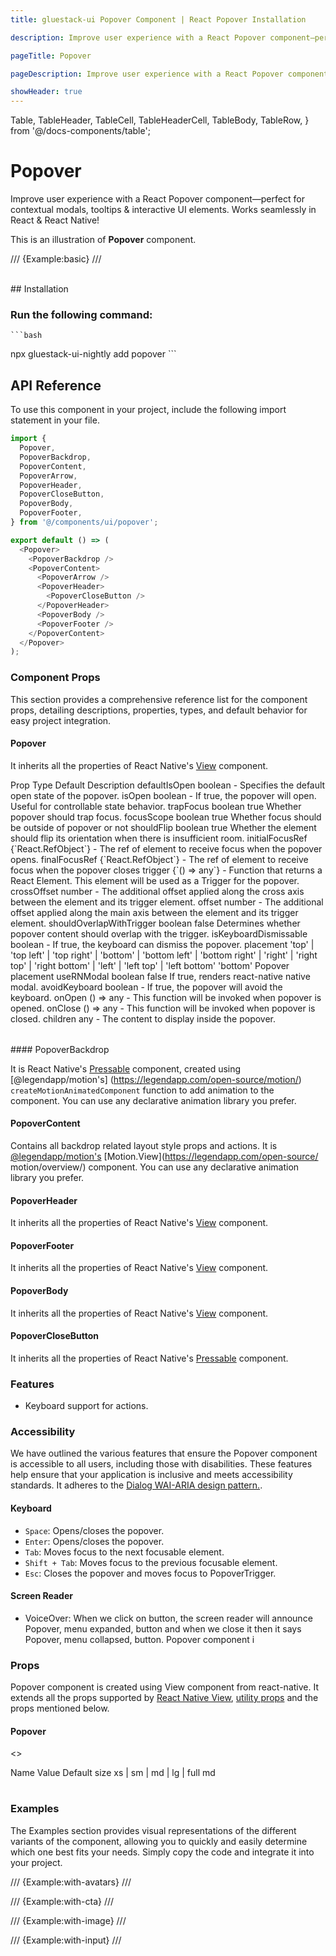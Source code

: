 ```yaml
---
title: gluestack-ui Popover Component | React Popover Installation

description: Improve user experience with a React Popover component—perfect for contextual modals, tooltips & interactive UI elements. Works seamlessly in React & React Native!

pageTitle: Popover

pageDescription: Improve user experience with a React Popover component—perfect for contextual modals, tooltips & interactive UI elements. Works seamlessly in React & React Native!

showHeader: true
---
```


  Table,
  TableHeader,
  TableCell,
  TableHeaderCell,
  TableBody,
  TableRow,
} from '@/docs-components/table';

# Popover

Improve user experience with a React Popover component—perfect for contextual modals, tooltips & interactive UI elements. Works seamlessly in React & React Native!

This is an illustration of **Popover** component.

/// {Example:basic} ///

<br />
## Installation

### Run the following command:
    ```bash
   npx gluestack-ui-nightly add popover
    ```
<ManualInstallationNote />

## API Reference

To use this component in your project, include the following import statement in your file.

```ts
import {
  Popover,
  PopoverBackdrop,
  PopoverContent,
  PopoverArrow,
  PopoverHeader,
  PopoverCloseButton,
  PopoverBody,
  PopoverFooter,
} from '@/components/ui/popover';
```

```ts
export default () => (
  <Popover>
    <PopoverBackdrop />
    <PopoverContent>
      <PopoverArrow />
      <PopoverHeader>
        <PopoverCloseButton />
      </PopoverHeader>
      <PopoverBody />
      <PopoverFooter />
    </PopoverContent>
  </Popover>
);
```

### Component Props

This section provides a comprehensive reference list for the component props, detailing descriptions, properties, types, and default behavior for easy project integration.

#### Popover

It inherits all the properties of React Native's [View](https://reactnative.dev/docs/view) component.

<Table>
  <TableHeader>
    <TableRow>
      <TableHeaderCell>Prop</TableHeaderCell>
      <TableHeaderCell>Type</TableHeaderCell>
      <TableHeaderCell>Default</TableHeaderCell>
      <TableHeaderCell>Description</TableHeaderCell>
    </TableRow>
  </TableHeader>
  <TableBody>
    <TableRow>
      <TableCell>
        <InlineCode>defaultIsOpen</InlineCode>
      </TableCell>
      <TableCell>boolean</TableCell>
      <TableCell>-</TableCell>
      <TableCell>Specifies the default open state of the popover.</TableCell>
    </TableRow>
    <TableRow>
      <TableCell>
        <InlineCode>isOpen</InlineCode>
      </TableCell>
      <TableCell>boolean</TableCell>
      <TableCell>-</TableCell>
      <TableCell>
        If true, the popover will open. Useful for controllable state behavior.
      </TableCell>
    </TableRow>
    <TableRow>
      <TableCell>
        <InlineCode>trapFocus</InlineCode>
      </TableCell>
      <TableCell>boolean</TableCell>
      <TableCell>true</TableCell>
      <TableCell>Whether popover should trap focus.</TableCell>
    </TableRow>
    <TableRow>
      <TableCell>
        <InlineCode>focusScope</InlineCode>
      </TableCell>
      <TableCell>boolean</TableCell>
      <TableCell>true</TableCell>
      <TableCell>Whether focus should be outside of popover or not</TableCell>
    </TableRow>
    <TableRow>
      <TableCell>
        <InlineCode>shouldFlip</InlineCode>
      </TableCell>
      <TableCell>boolean</TableCell>
      <TableCell>true</TableCell>
      <TableCell>
        Whether the element should flip its orientation when there is
        insufficient room.
      </TableCell>
    </TableRow>
    <TableRow>
      <TableCell>
        <InlineCode>initialFocusRef</InlineCode>
      </TableCell>
      <TableCell>{`React.RefObject<any>`}</TableCell>
      <TableCell>-</TableCell>
      <TableCell>
        The ref of element to receive focus when the popover opens.
      </TableCell>
    </TableRow>
    <TableRow>
      <TableCell>
        <InlineCode>finalFocusRef</InlineCode>
      </TableCell>
      <TableCell>{`React.RefObject<any>`}</TableCell>
      <TableCell>-</TableCell>
      <TableCell>
        The ref of element to receive focus when the popover closes
      </TableCell>
    </TableRow>
    <TableRow>
      <TableCell>
        <InlineCode>trigger</InlineCode>
      </TableCell>
      <TableCell>{`() => any`}</TableCell>
      <TableCell>-</TableCell>
      <TableCell>
        Function that returns a React Element. This element will be used as a
        Trigger for the popover.
      </TableCell>
    </TableRow>
    <TableRow>
      <TableCell>
        <InlineCode>crossOffset</InlineCode>
      </TableCell>
      <TableCell>number</TableCell>
      <TableCell>-</TableCell>
      <TableCell>
        The additional offset applied along the cross axis between the element
        and its trigger element.
      </TableCell>
    </TableRow>
    <TableRow>
      <TableCell>
        <InlineCode>offset</InlineCode>
      </TableCell>
      <TableCell>number</TableCell>
      <TableCell>-</TableCell>
      <TableCell>
        The additional offset applied along the main axis between the element
        and its trigger element.
      </TableCell>
    </TableRow>
    <TableRow>
      <TableCell>
        <InlineCode>shouldOverlapWithTrigger</InlineCode>
      </TableCell>
      <TableCell>boolean</TableCell>
      <TableCell>false</TableCell>
      <TableCell>
        Determines whether popover content should overlap with the trigger.
      </TableCell>
    </TableRow>
    <TableRow>
      <TableCell>
        <InlineCode>isKeyboardDismissable</InlineCode>
      </TableCell>
      <TableCell>boolean</TableCell>
      <TableCell>-</TableCell>
      <TableCell>If true, the keyboard can dismiss the popover.</TableCell>
    </TableRow>
    <TableRow>
      <TableCell>
        <InlineCode>placement</InlineCode>
      </TableCell>
      <TableCell>
        'top' | 'top left' | 'top right' | 'bottom' | 'bottom left' | 'bottom
        right' | 'right' | 'right top' | 'right bottom' | 'left' | 'left top' |
        'left bottom'
      </TableCell>
      <TableCell>'bottom'</TableCell>
      <TableCell>Popover placement</TableCell>
    </TableRow>
    <TableRow>
      <TableCell>
        <InlineCode>useRNModal</InlineCode>
      </TableCell>
      <TableCell>boolean</TableCell>
      <TableCell>false</TableCell>
      <TableCell>If true, renders react-native native modal.</TableCell>
    </TableRow>
    <TableRow>
      <TableCell>
        <InlineCode>avoidKeyboard</InlineCode>
      </TableCell>
      <TableCell>boolean</TableCell>
      <TableCell>-</TableCell>
      <TableCell>If true, the popover will avoid the keyboard.</TableCell>
    </TableRow>
    <TableRow>
      <TableCell>
        <InlineCode>onOpen</InlineCode>
      </TableCell>
      <TableCell>() => any</TableCell>
      <TableCell>-</TableCell>
      <TableCell>
        This function will be invoked when popover is opened.
      </TableCell>
    </TableRow>
    <TableRow>
      <TableCell>
        <InlineCode>onClose</InlineCode>
      </TableCell>
      <TableCell>() => any</TableCell>
      <TableCell>-</TableCell>
      <TableCell>
        This function will be invoked when popover is closed.
      </TableCell>
    </TableRow>
    <TableRow>
      <TableCell>
        <InlineCode>children</InlineCode>
      </TableCell>
      <TableCell>any</TableCell>
      <TableCell>-</TableCell>
      <TableCell>The content to display inside the popover.</TableCell>
    </TableRow>
  </TableBody>
</Table>
#### PopoverBackdrop

It is React Native's [Pressable](https://reactnative.dev/docs/pressable) component, created using [@legendapp/motion's]
(https://legendapp.com/open-source/motion/) `createMotionAnimatedComponent` function to add animation to the component.
You can use any declarative animation library you prefer.

#### PopoverContent

Contains all backdrop related layout style props and actions.
It is [@legendapp/motion's](https://legendapp.com/open-source/motion/) [Motion.View](https://legendapp.com/open-source/
motion/overview/) component. You can use any declarative animation library you prefer.

#### PopoverHeader

It inherits all the properties of React Native's [View](https://reactnative.dev/docs/view) component.

#### PopoverFooter

It inherits all the properties of React Native's [View](https://reactnative.dev/docs/view) component.

#### PopoverBody

It inherits all the properties of React Native's [View](https://reactnative.dev/docs/view) component.

#### PopoverCloseButton

It inherits all the properties of React Native's [Pressable](https://reactnative.dev/docs/pressable) component.

### Features

- Keyboard support for actions.

### Accessibility

We have outlined the various features that ensure the Popover component is accessible to all users, including those with
disabilities. These features help ensure that your application is inclusive and meets accessibility standards. It adheres
to the [Dialog WAI-ARIA design pattern.](https://www.w3.org/WAI/ARIA/apg/patterns/dialog-modal/).

#### Keyboard

- `Space`: Opens/closes the popover.
- `Enter`: Opens/closes the popover.
- `Tab`: Moves focus to the next focusable element.
- `Shift + Tab`: Moves focus to the previous focusable element.
- `Esc`: Closes the popover and moves focus to PopoverTrigger.

#### Screen Reader

- VoiceOver: When we click on button, the screen reader will announce Popover, menu expanded, button and when we close it
  then it says Popover, menu collapsed, button.
  Popover component i

### Props

Popover component is created using View component from react-native. It extends all the props supported by [React Native View](https://reactnative.dev/docs/view#props), [utility props](/ui/docs/styling/utility-and-sx-props) and the props mentioned below.

#### Popover

<>
  <Table>
    <TableHeader>
      <TableRow>
        <TableHeaderCell>Name</TableHeaderCell>
        <TableHeaderCell>Value</TableHeaderCell>
        <TableHeaderCell>Default</TableHeaderCell>
      </TableRow>
    </TableHeader>
    <TableBody>
      <TableRow>
        <TableCell>
          <InlineCode>size</InlineCode>
        </TableCell>
        <TableCell>xs | sm | md | lg | full</TableCell>
        <TableCell>md</TableCell>
      </TableRow>
    </TableBody>
  </Table>
</>

### Examples

The Examples section provides visual representations of the different variants of the component, allowing you to quickly and easily determine which one best fits your needs. Simply copy the code and integrate it into your project.

/// {Example:with-avatars} ///

/// {Example:with-cta} ///

/// {Example:with-image} ///

/// {Example:with-input} ///
